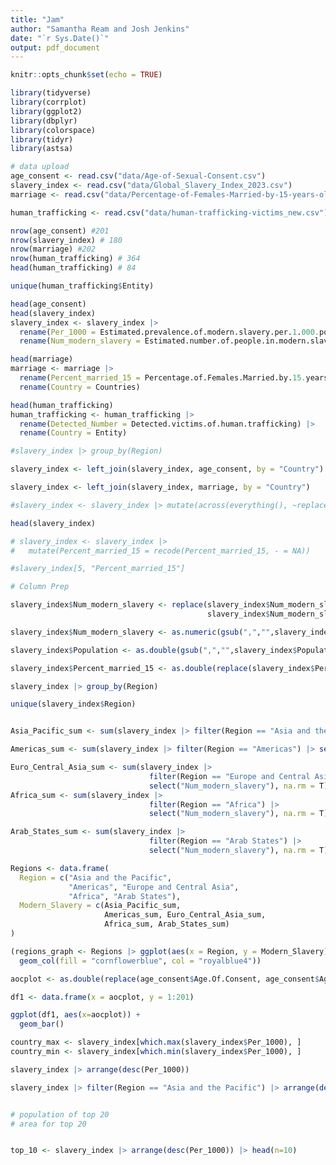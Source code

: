 ---
title: "Jam"
author: "Samantha Ream and Josh Jenkins"
date: "`r Sys.Date()`"
output: pdf_document
---

```{r setup, include=FALSE}
knitr::opts_chunk$set(echo = TRUE)
```

```{r}
library(tidyverse)
library(corrplot)
library(ggplot2)
library(dbplyr)
library(colorspace)
library(tidyr)
library(astsa)
```


```{r}
# data upload
age_consent <- read.csv("data/Age-of-Sexual-Consent.csv")
slavery_index <- read.csv("data/Global_Slavery_Index_2023.csv")
marriage <- read.csv("data/Percentage-of-Females-Married-by-15-years-old.csv")

human_trafficking <- read.csv("data/human-trafficking-victims_new.csv")

nrow(age_consent) #201
nrow(slavery_index) # 180 
nrow(marriage) #202
nrow(human_trafficking) # 364
head(human_trafficking) # 84

unique(human_trafficking$Entity)
```


```{r}
head(age_consent)
head(slavery_index)
slavery_index <- slavery_index |>
  rename(Per_1000 = Estimated.prevalence.of.modern.slavery.per.1.000.population) |>
  rename(Num_modern_slavery = Estimated.number.of.people.in.modern.slavery)

head(marriage)
marriage <- marriage |>
  rename(Percent_married_15 = Percentage.of.Females.Married.by.15.years.old) |>
  rename(Country = Countries)

head(human_trafficking)
human_trafficking <- human_trafficking |>
  rename(Detected_Number = Detected.victims.of.human.trafficking) |>
  rename(Country = Entity)

#slavery_index |> group_by(Region)
```

```{r}
slavery_index <- left_join(slavery_index, age_consent, by = "Country")

slavery_index <- left_join(slavery_index, marriage, by = "Country")

#slavery_index <- slavery_index |> mutate(across(everything(), ~replace_na(.x, NA)))

head(slavery_index)

# slavery_index <- slavery_index |>
#   mutate(Percent_married_15 = recode(Percent_married_15, - = NA))

#slavery_index[5, "Percent_married_15"]

```

```{r}
# Column Prep

slavery_index$Num_modern_slavery <- replace(slavery_index$Num_modern_slavery,
                                            slavery_index$Num_modern_slavery=="", NA)

slavery_index$Num_modern_slavery <- as.numeric(gsub(",","",slavery_index$Num_modern_slavery))

slavery_index$Population <- as.double(gsub(",","",slavery_index$Population))

slavery_index$Percent_married_15 <- as.double(replace(slavery_index$Percent_married_15, slavery_index$Percent_married_15=="-", NA))

```

```{r}
slavery_index |> group_by(Region)

unique(slavery_index$Region)


Asia_Pacific_sum <- sum(slavery_index |> filter(Region == "Asia and the Pacific") |> select("Num_modern_slavery"), na.rm = T)

Americas_sum <- sum(slavery_index |> filter(Region == "Americas") |> select("Num_modern_slavery"), na.rm = T)

Euro_Central_Asia_sum <- sum(slavery_index |> 
                               filter(Region == "Europe and Central Asia") |>
                               select("Num_modern_slavery"), na.rm = T)
Africa_sum <- sum(slavery_index |> 
                               filter(Region == "Africa") |>
                               select("Num_modern_slavery"), na.rm = T)

Arab_States_sum <- sum(slavery_index |> 
                               filter(Region == "Arab States") |>
                               select("Num_modern_slavery"), na.rm = T)

Regions <- data.frame(
  Region = c("Asia and the Pacific", 
             "Americas", "Europe and Central Asia", 
             "Africa", "Arab States"), 
  Modern_Slavery = c(Asia_Pacific_sum, 
                     Americas_sum, Euro_Central_Asia_sum, 
                     Africa_sum, Arab_States_sum)
)

(regions_graph <- Regions |> ggplot(aes(x = Region, y = Modern_Slavery)) +
  geom_col(fill = "cornflowerblue", col = "royalblue4"))
```

```{r}
aocplot <- as.double(replace(age_consent$Age.Of.Consent, age_consent$Age.Of.Consent=="Must be married", 0))

df1 <- data.frame(x = aocplot, y = 1:201)

ggplot(df1, aes(x=aocplot)) +
  geom_bar()
```

```{r}
country_max <- slavery_index[which.max(slavery_index$Per_1000), ]
country_min <- slavery_index[which.min(slavery_index$Per_1000), ]

slavery_index |> arrange(desc(Per_1000))

slavery_index |> filter(Region == "Asia and the Pacific") |> arrange(desc(Per_1000))


# population of top 20
# area for top 20


top_10 <- slavery_index |> arrange(desc(Per_1000)) |> head(n=10)
```






